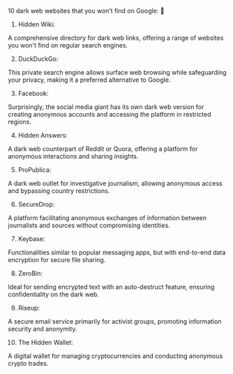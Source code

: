 10 dark web websites that you won’t find on Google: 🧵

1.  Hidden Wiki:

A comprehensive directory for dark web links, offering a range of websites you won't find on regular search engines.

2.  DuckDuckGo:

This private search engine allows surface web browsing while safeguarding your privacy, making it a preferred alternative to Google.

3.  Facebook:

Surprisingly, the social media giant has its own dark web version for creating anonymous accounts and accessing the platform in restricted regions.

4.  Hidden Answers:

A dark web counterpart of Reddit or Quora, offering a platform for anonymous interactions and sharing insights.

5.  ProPublica:

A dark web outlet for investigative journalism, allowing anonymous access and bypassing country restrictions.

6.  SecureDrop:

A platform facilitating anonymous exchanges of information between journalists and sources without compromising identities.

7.  Keybase:

Functionalities similar to popular messaging apps, but with end-to-end data encryption for secure file sharing.

8.  ZeroBin:

Ideal for sending encrypted text with an auto-destruct feature, ensuring confidentiality on the dark web.

9.  Riseup:

A secure email service primarily for activist groups, promoting information security and anonymity.

10.  The Hidden Wallet:

A digital wallet for managing cryptocurrencies and conducting anonymous crypto trades.

